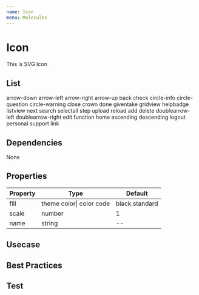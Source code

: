 ```yaml
---
name: Icon
menu: Molecules
---
```



# Icon

This is SVG Icon

## List

<App>
  <Flex flexWrap="wrap" justifyContent="space-between" alignItems="center">
    <Flex flexDirection="column" alignItems="center" height="80px" mx={3} my={3} width="80px" justifyContent="flex-end">
      <Icon name="arrow-down"/>
      <Text center demiLight fontSize="h5" mt="4px">arrow-down</Text>
    </Flex>
    <Flex flexDirection="column" alignItems="center" height="80px" mx={3} my={3} width="80px" justifyContent="flex-end">
      <Icon name="arrow-left"/>
      <Text center demiLight fontSize="h5" mt="4px">arrow-left</Text>
    </Flex>
    <Flex flexDirection="column" alignItems="center" height="80px" mx={3} my={3} width="80px" justifyContent="flex-end">
      <Icon name="arrow-right"/>
      <Text center demiLight fontSize="h5" mt="4px">arrow-right</Text>
    </Flex>
    <Flex flexDirection="column" alignItems="center" height="80px" mx={3} my={3} width="80px" justifyContent="flex-end">
      <Icon name="arrow-up"/>
      <Text center demiLight fontSize="h5" mt="4px">arrow-up</Text>
    </Flex>
    <Flex flexDirection="column" alignItems="center" height="80px" mx={3} my={3} width="80px" justifyContent="flex-end">
      <Icon name="back"/>
      <Text center demiLight fontSize="h5" mt="4px">back</Text>
    </Flex>
    <Flex flexDirection="column" alignItems="center" height="80px" mx={3} my={3} width="80px" justifyContent="flex-end">
      <Icon name="check"/>
      <Text center demiLight fontSize="h5" mt="4px">check</Text>
    </Flex>
    <Flex flexDirection="column" alignItems="center" height="80px" mx={3} my={3} width="80px" justifyContent="flex-end">
      <Icon name="circle-info"/>
      <Text center demiLight fontSize="h5" mt="4px">circle-info</Text>
    </Flex>
    <Flex flexDirection="column" alignItems="center" height="80px" mx={3} my={3} width="80px" justifyContent="flex-end">
      <Icon name="circle-question"/>
      <Text center demiLight fontSize="h5" mt="4px">circle-question</Text>
    </Flex>
    <Flex flexDirection="column" alignItems="center" height="80px" mx={3} my={3} width="80px" justifyContent="flex-end">
      <Icon name="circle-warning"/>
      <Text center demiLight fontSize="h5" mt="4px">circle-warning</Text>
    </Flex>
    <Flex flexDirection="column" alignItems="center" height="80px" mx={3} my={3} width="80px" justifyContent="flex-end">
      <Icon name="close"/>
      <Text center demiLight fontSize="h5" mt="4px">close</Text>
    </Flex>
    <Flex flexDirection="column" alignItems="center" height="80px" mx={3} my={3} width="80px" justifyContent="flex-end">
      <Icon name="crown"/>
      <Text center demiLight fontSize="h5" mt="4px">crown</Text>
    </Flex>
    <Flex flexDirection="column" alignItems="center" height="80px" mx={3} my={3} width="80px" justifyContent="flex-end">
      <Icon name="done"/>
      <Text center demiLight fontSize="h5" mt="4px">done</Text>
    </Flex>
    <Flex flexDirection="column" alignItems="center" height="80px" mx={3} my={3} width="80px" justifyContent="flex-end">
      <Icon name="giventake"/>
      <Text center demiLight fontSize="h5" mt="4px">giventake</Text>
    </Flex>
    <Flex flexDirection="column" alignItems="center" height="80px" mx={3} my={3} width="80px" justifyContent="flex-end">
      <Icon name="gridview"/>
      <Text center demiLight fontSize="h5" mt="4px">gridview</Text>
    </Flex>
    <Flex flexDirection="column" alignItems="center" height="80px" mx={3} my={3} width="80px" justifyContent="flex-end">
      <Icon name="helpbadge"/>
      <Text center demiLight fontSize="h5" mt="4px">helpbadge</Text>
    </Flex>
    <Flex flexDirection="column" alignItems="center" height="80px" mx={3} my={3} width="80px" justifyContent="flex-end">
      <Icon name="listview"/>
      <Text center demiLight fontSize="h5" mt="4px">listview</Text>
    </Flex>
    <Flex flexDirection="column" alignItems="center" height="80px" mx={3} my={3} width="80px" justifyContent="flex-end">
      <Icon name="next"/>
      <Text center demiLight fontSize="h5" mt="4px">next</Text>
    </Flex>
    <Flex flexDirection="column" alignItems="center" height="80px" mx={3} my={3} width="80px" justifyContent="flex-end">
      <Icon name="search"/>
      <Text center demiLight fontSize="h5" mt="4px">search</Text>
    </Flex>
    <Flex flexDirection="column" alignItems="center" height="80px" mx={3} my={3} width="80px" justifyContent="flex-end">
      <Icon name="selectall"/>
      <Text center demiLight fontSize="h5" mt="4px">selectall</Text>
    </Flex>
    <Flex flexDirection="column" alignItems="center" height="80px" mx={3} my={3} width="80px" justifyContent="flex-end">
      <Icon name="step"/>
      <Text center demiLight fontSize="h5" mt="4px">step</Text>
    </Flex>
    <Flex flexDirection="column" alignItems="center" height="80px" mx={3} my={3} width="80px" justifyContent="flex-end">
      <Icon name="upload"/>
      <Text center demiLight fontSize="h5" mt="4px">upload</Text>
    </Flex>
    <Flex flexDirection="column" alignItems="center" height="80px" mx={3} my={3} width="80px" justifyContent="flex-end">
      <Icon name="reload"/>
      <Text center demiLight fontSize="h5" mt="4px">reload</Text>
    </Flex>
    <Flex flexDirection="column" alignItems="center" height="80px" mx={3} my={3} width="80px" justifyContent="flex-end">
      <Icon name="add"/>
      <Text center demiLight fontSize="h5" mt="4px">add</Text>
    </Flex>
    <Flex flexDirection="column" alignItems="center" height="80px" mx={3} my={3} width="80px" justifyContent="flex-end">
      <Icon name="delete"/>
      <Text center demiLight fontSize="h5" mt="4px">delete</Text>
    </Flex>
    <Flex flexDirection="column" alignItems="center" height="80px" mx={3} my={3} width="80px" justifyContent="flex-end">
      <Icon name="doublearrow-left"/>
      <Text center demiLight fontSize="h5" mt="4px">doublearrow-left</Text>
    </Flex>
    <Flex flexDirection="column" alignItems="center" height="80px" mx={3} my={3} width="80px" justifyContent="flex-end">
      <Icon name="doublearrow-right"/>
      <Text center demiLight fontSize="h5" mt="4px">doublearrow-right</Text>
    </Flex>
    <Flex flexDirection="column" alignItems="center" height="80px" mx={3} my={3} width="80px" justifyContent="flex-end">
      <Icon name="edit"/>
      <Text center demiLight fontSize="h5" mt="4px">edit</Text>
    </Flex>
    <Flex flexDirection="column" alignItems="center" height="80px" mx={3} my={3} width="80px" justifyContent="flex-end">
      <Icon name="function"/>
      <Text center demiLight fontSize="h5" mt="4px">function</Text>
    </Flex>
    <Flex flexDirection="column" alignItems="center" height="80px" mx={3} my={3} width="80px" justifyContent="flex-end">
      <Icon name="home"/>
      <Text center demiLight fontSize="h5" mt="4px">home</Text>
    </Flex>
    <Flex flexDirection="column" alignItems="center" height="80px" mx={3} my={3} width="80px" justifyContent="flex-end">
      <Icon name="ascending"/>
      <Text center demiLight fontSize="h5" mt="4px">ascending</Text>
    </Flex>
    <Flex flexDirection="column" alignItems="center" height="80px" mx={3} my={3} width="80px" justifyContent="flex-end">
      <Icon name="descending"/>
      <Text center demiLight fontSize="h5" mt="4px">descending</Text>
    </Flex>
    <Flex flexDirection="column" alignItems="center" height="80px" mx={3} my={3} width="80px" justifyContent="flex-end">
      <Icon name="logout"/>
      <Text center demiLight fontSize="h5" mt="4px">logout</Text>
    </Flex>
    <Flex flexDirection="column" alignItems="center" height="80px" mx={3} my={3} width="80px" justifyContent="flex-end">
      <Icon name="personal"/>
      <Text center demiLight fontSize="h5" mt="4px">personal</Text>
    </Flex>
    <Flex flexDirection="column" alignItems="center" height="80px" mx={3} my={3} width="80px" justifyContent="flex-end">
      <Icon name="support"/>
      <Text center demiLight fontSize="h5" mt="4px">support</Text>
    </Flex>
    <Flex flexDirection="column" alignItems="center" height="80px" mx={3} my={3} width="80px" justifyContent="flex-end">
      <Icon name="link"/>
      <Text center demiLight fontSize="h5" mt="4px">link</Text>
    </Flex>
  </Flex>
</App>

## Dependencies
<App>
<Flex>
<Chip bg="blue.deep" color="#FFF">None</Chip>
</Flex>
</App>

## Properties

|Property|Type|Default|
|-|-|-|
|fill| theme color\| color code | black.standard |
|scale|number|1|
|name| string | -- |

## Usecase

<Playground>
  <App>
    <Flex direction="row" wrap="wrap" justifyContent="space-between" alignItems="center">
      <Icon name="arrow-down" scale={2}/>
      <Icon name="arrow-left" fill="blue.royal"/>
      <Icon name="close" fill="black._8" />
      <Icon name="crown" />
      <Icon name="helpbadge" />
    </Flex>
  </App>
</Playground>

## Best Practices

## Test
